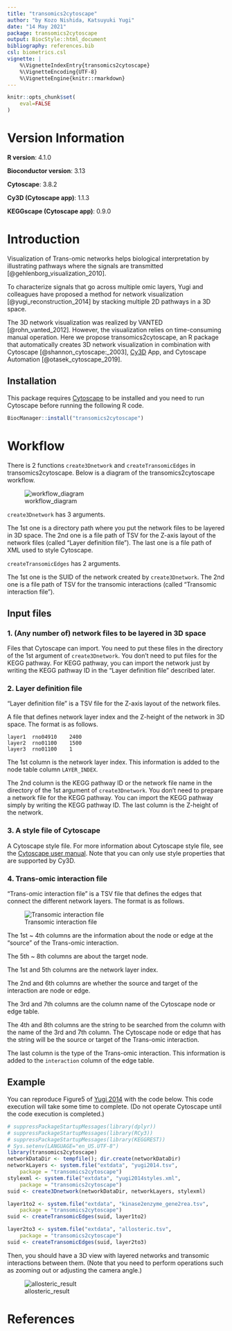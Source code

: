 ```yaml
---
title: "transomics2cytoscape"
author: "by Kozo Nishida, Katsuyuki Yugi"
date: "14 May 2021"
package: transomics2cytoscape
output: BiocStyle::html_document
bibliography: references.bib
csl: biometrics.csl
vignette: |
    %\VignetteIndexEntry{transomics2cytoscape}
    %\VignetteEncoding{UTF-8}
    %\VignetteEngine{knitr::rmarkdown}
---
```


```r
knitr::opts_chunk$set(
    eval=FALSE
)
```

# Version Information

**R version**: 4.1.0

**Bioconductor version**: 3.13

**Cytoscape**: 3.8.2

**Cy3D (Cytoscape app)**: 1.1.3

**KEGGscape (Cytoscape app)**: 0.9.0

# Introduction

Visualization of Trans-omic networks helps biological interpretation by
illustrating pathways where the signals are transmitted
[@gehlenborg_visualization_2010].

To characterize signals that go across multiple omic layers, Yugi and
colleagues have proposed a method for network visualization
[@yugi_reconstruction_2014] by stacking multiple 2D pathways in a 3D space.

The 3D network visualization was realized by VANTED [@rohn_vanted_2012].
However, the visualization relies on time-consuming manual operation.
Here we propose transomics2cytoscape, an R package that automatically creates
3D network visualization in combination with
Cytoscape [@shannon_cytoscape:_2003],
[Cy3D](http://apps.cytoscape.org/apps/cy3d) App, and
Cytoscape Automation [@otasek_cytoscape_2019].


## Installation

This package requires [Cytoscape](https://cytoscape.org/) to be installed and
you need to run Cytoscape before running the following R code.

```r
BiocManager::install("transomics2cytoscape")
```

# Workflow

There is 2 functions `create3Dnetwork` and `createTransomicEdges`
in transomics2cytoscape.
Below is a diagram of the transomics2cytoscape workflow.

![workflow_diagram](../man/figures/workflow_diagram.png)

`create3Dnetwork` has 3 arguments.

The 1st one is a directory path where you put the network files
to be layered in 3D space.
The 2nd one is a file path of TSV for the Z-axis layout of the network files
(called "Layer definition file").
The last one is a file path of XML used to style Cytoscape.

`createTransomicEdges` has 2 arguments.

The 1st one is the SUID of the network created by `create3Dnetwork`.
The 2nd one is a file path of TSV for the transomic interactions
(called "Transomic interaction file").

## Input files

### 1. (Any number of) network files to be layered in 3D space

Files that Cytoscape can import.
You need to put these files in the directory of the 1st argument of
`create3Dnetwork`.
You don't need to put files for the KEGG pathway.
For KEGG pathway, you can import the network just by writing the KEGG
pathway ID in the "Layer definition file" described later.

### 2. Layer definition file

"Layer definition file" is a TSV file for the Z-axis layout of the network
files.

A file that defines network layer index and the Z-height of the network
in 3D space. The format is as follows.

```
layer1  rno04910    2400
layer2  rno01100    1500
layer3  rno01100    1
```

The 1st column is the network layer index.
This information is added to the node table column `LAYER_INDEX`.

The 2nd column is the KEGG pathway ID or the network file name in the directory
of the 1st argument of `create3Dnetwork`.
You don't need to prepare a network file for the KEGG pathway.
You can import the KEGG pathway simply by writing the KEGG pathway ID.
The last column is the Z-height of the network.

### 3. A style file of Cytoscape

A Cytoscape style file.
For more information about Cytoscape style file, see the
[Cytoscape user manual](http://manual.cytoscape.org/en/stable/Styles.html).
Note that you can only use style properties that are supported by Cy3D.


### 4. Trans-omic interaction file

"Trans-omic interaction file" is a TSV file that defines the edges
that connect the different network layers.
The format is as follows.

![Transomic interaction file](../man/figures/Transomic_interaction_file.png)

The 1st ~ 4th columns are the information about the node or edge 
at the "source" of the Trans-omic interaction.

The 5th ~ 8th columns are about the target node.

The 1st and 5th columns are the network layer index.

The 2nd and 6th columns are whether the source and target of the interaction
are node or edge.

The 3rd and 7th columns are the column name of the Cytoscape node or edge
table.

The 4th and 8th columns are the string to be searched from the column
with the name of the 3rd and 7th column.
The Cytoscape node or edge that has the string will be the source or target
of the Trans-omic interaction.

The last column is the type of the Trans-omic interaction.
This information is added to the `interaction` column of the edge table.

## Example

You can reproduce Figure5 of
[Yugi 2014](https://www.cell.com/cell-reports/references/S2211-1247(14)00590-7)
with the code below.
This code execution will take some time to complete.
(Do not operate Cytoscape until the code execution is completed.)

```r
# suppressPackageStartupMessages(library(dplyr))
# suppressPackageStartupMessages(library(RCy3))
# suppressPackageStartupMessages(library(KEGGREST))
# Sys.setenv(LANGUAGE="en_US.UTF-8") 
library(transomics2cytoscape)
networkDataDir <- tempfile(); dir.create(networkDataDir)
networkLayers <- system.file("extdata", "yugi2014.tsv",
    package = "transomics2cytoscape")
stylexml <- system.file("extdata", "yugi2014styles.xml",
    package = "transomics2cytoscape")
suid <- create3Dnetwork(networkDataDir, networkLayers, stylexml)

layer1to2 <- system.file("extdata", "kinase2enzyme_gene2rea.tsv",
    package = "transomics2cytoscape")
suid <- createTransomicEdges(suid, layer1to2)

layer2to3 <- system.file("extdata", "allosteric.tsv",
    package = "transomics2cytoscape")
suid <- createTransomicEdges(suid, layer2to3)
```

Then, you should have a 3D view with layered networks and transomic
interactions between them.
(Note that you need to perform operations such as zooming out or adjusting the
camera angle.)

![allosteric_result](../man/figures/allosteric_result.png)


# References
